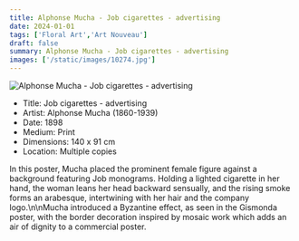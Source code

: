 ```yaml
---
title: Alphonse Mucha - Job cigarettes - advertising
date: 2024-01-01
tags: ['Floral Art','Art Nouveau']
draft: false
summary: Alphonse Mucha - Job cigarettes - advertising
images: ['/static/images/10274.jpg']
---
```


![Alphonse Mucha - Job cigarettes - advertising](/static/images/10274.jpg)

* Title: Job cigarettes - advertising
* Artist: Alphonse Mucha (1860-1939)
* Date: 1898
* Medium: Print
* Dimensions: 140 x 91 cm
* Location: Multiple copies

In this poster, Mucha placed the prominent female figure against a background featuring Job monograms. Holding a lighted cigarette in her hand, the woman leans her head backward sensually, and the rising smoke forms an arabesque, intertwining with her hair and the company logo.\n\nMucha introduced a Byzantine effect, as seen in the Gismonda poster, with the border decoration inspired by mosaic work which adds an air of dignity to a commercial poster.
